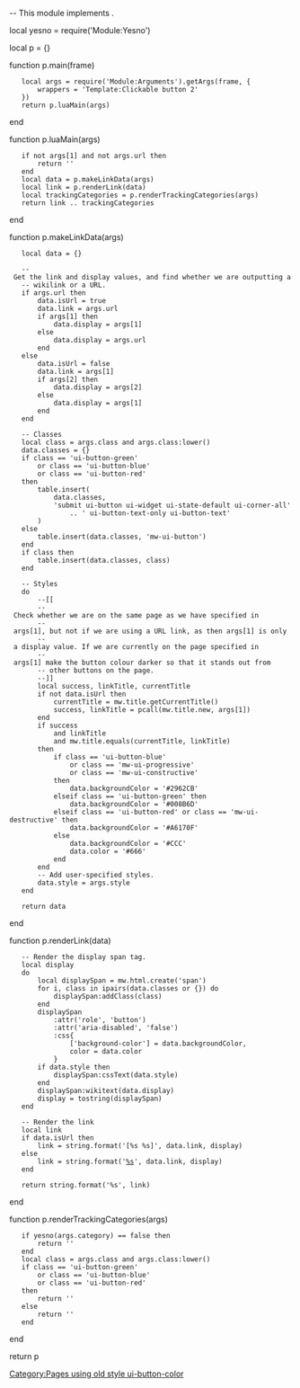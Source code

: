 -- This module implements {{clickable button 2}}.

local yesno = require('Module:Yesno')

local p = {}

function p.main(frame)
	local args = require('Module:Arguments').getArgs(frame, {
		wrappers = 'Template:Clickable button 2'
	})
	return p.luaMain(args)
end

function p.luaMain(args)
	if not args[1] and not args.url then
		return ''
	end
	local data = p.makeLinkData(args)
	local link = p.renderLink(data)
	local trackingCategories = p.renderTrackingCategories(args)
	return link .. trackingCategories
end

function p.makeLinkData(args)
	local data = {}

	-- Get the link and display values, and find whether we are outputting a
	-- wikilink or a URL.
	if args.url then
		data.isUrl = true
		data.link = args.url
		if args[1] then
			data.display = args[1]
		else
			data.display = args.url
		end
	else
		data.isUrl = false
		data.link = args[1]
		if args[2] then
			data.display = args[2]
		else
			data.display = args[1]
		end
	end

	-- Classes
	local class = args.class and args.class:lower()
	data.classes = {}
	if class == 'ui-button-green'
		or class == 'ui-button-blue'
		or class == 'ui-button-red'
	then
		table.insert(
			data.classes,
			'submit ui-button ui-widget ui-state-default ui-corner-all'
				.. ' ui-button-text-only ui-button-text'
		)
	else
		table.insert(data.classes, 'mw-ui-button')
	end
	if class then
		table.insert(data.classes, class)
	end

	-- Styles
	do
		--[[
		-- Check whether we are on the same page as we have specified in
		-- args[1], but not if we are using a URL link, as then args[1] is only
		-- a display value. If we are currently on the page specified in
		-- args[1] make the button colour darker so that it stands out from
		-- other buttons on the page.
		--]]
		local success, linkTitle, currentTitle
		if not data.isUrl then
			currentTitle = mw.title.getCurrentTitle()
			success, linkTitle = pcall(mw.title.new, args[1])
		end
		if success
			and linkTitle
			and mw.title.equals(currentTitle, linkTitle)
		then
			if class == 'ui-button-blue'
				or class == 'mw-ui-progressive'
				or class == 'mw-ui-constructive'
			then
				data.backgroundColor = '#2962CB'
			elseif class == 'ui-button-green' then
				data.backgroundColor = '#008B6D'
			elseif class == 'ui-button-red' or class == 'mw-ui-destructive' then
				data.backgroundColor = '#A6170F'
			else
				data.backgroundColor = '#CCC'
				data.color = '#666'
			end
		end
		-- Add user-specified styles.
		data.style = args.style
	end

	return data
end

function p.renderLink(data)
	-- Render the display span tag.
	local display
	do
		local displaySpan = mw.html.create('span')
		for i, class in ipairs(data.classes or {}) do
			displaySpan:addClass(class)
		end
		displaySpan
			:attr('role', 'button')
			:attr('aria-disabled', 'false')
			:css{
				['background-color'] = data.backgroundColor,
				color = data.color
			}
		if data.style then
			displaySpan:cssText(data.style)
		end
		displaySpan:wikitext(data.display)
		display = tostring(displaySpan)
	end

	-- Render the link
	local link 
	if data.isUrl then
		link = string.format('[%s %s]', data.link, display)
	else
		link = string.format('[[%s|%s]]', data.link, display)
	end

	return string.format('<span class="plainlinks">%s</span>', link)
end

function p.renderTrackingCategories(args)
	if yesno(args.category) == false then
		return ''
	end
	local class = args.class and args.class:lower()
	if class == 'ui-button-green'
		or class == 'ui-button-blue'
		or class == 'ui-button-red'
	then
		return '[[Category:Pages_using_old_style_ui-button-color|Category:Pages using old style ui-button-color]]'
	else
		return ''
	end
end

return p
